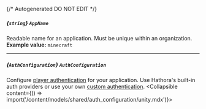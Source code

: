 {/* Autogenerated DO NOT EDIT  */}

##### *{`string`}* `AppName`
Readable name for an application. Must be unique within an organization.
<br/>
**Example value:** `minecraft`

---
##### *{`AuthConfiguration`}* `AuthConfiguration`
Configure [player authentication](https://hathora.dev/docs/lobbies\-and\-matchmaking/auth\-service) for your application. Use Hathora's built\-in auth providers or use your own [custom authentication](https://hathora.dev/docs/lobbies\-and\-matchmaking/auth\-service\#custom\-auth\-provider).
<Collapsible content={() => import('/content/models/shared/auth_configuration/unity.mdx')}>
</Collapsible>

